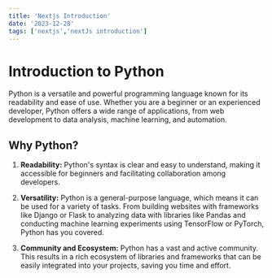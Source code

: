 ```yaml
---
title: 'Nextjs Introduction'
date: '2023-12-28'
tags: ['nextjs','nextJs introduction']
---
```


# Introduction to Python

Python is a versatile and powerful programming language known for its readability and ease of use. Whether you are a beginner or an experienced developer, Python offers a wide range of applications, from web development to data analysis, machine learning, and automation.

## Why Python?

1. **Readability:** Python's syntax is clear and easy to understand, making it accessible for beginners and facilitating collaboration among developers.

2. **Versatility:** Python is a general-purpose language, which means it can be used for a variety of tasks. From building websites with frameworks like Django or Flask to analyzing data with libraries like Pandas and conducting machine learning experiments using TensorFlow or PyTorch, Python has you covered.

3. **Community and Ecosystem:** Python has a vast and active community. This results in a rich ecosystem of libraries and frameworks that can be easily integrated into your projects, saving you time and effort.

